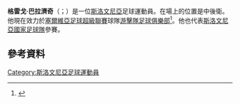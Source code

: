 '''格雷戈·巴拉濟奇'''（{{lang-sl|Gregor Balažic}}；{{bd|1988年|2月12日}}）是一位[[斯洛文尼亞|斯洛文尼亞]]足球運動員。在場上的位置是中後衛。他現在效力於[[塞爾維亞足球超級聯賽|塞爾維亞足球超級聯賽]]球隊[[游擊隊足球俱樂部|游擊隊足球俱樂部]]<ref>{{Cite web | url=http://www.sr.partizan.rs/104996-gregor-balazic-stigao-u-humsku/ | title=Gregor Balažic stigao u Humsku | language=sr | publisher=partizan.rs | date=4 February 2015 | accessdate=6 February 2015 | archive-date=2015-06-30 | archive-url=https://web.archive.org/web/20150630202415/http://www.sr.partizan.rs/104996-gregor-balazic-stigao-u-humsku/ | dead-url=yes }}</ref>。他也代表[[斯洛文尼亞國家足球隊|斯洛文尼亞國家足球隊]]參賽。
==參考資料==
{{Reflist}}

{{DEFAULTSORT: Balažic, Gregor}}
[[Category:斯洛文尼亞足球運動員|Category:斯洛文尼亞足球運動員]]